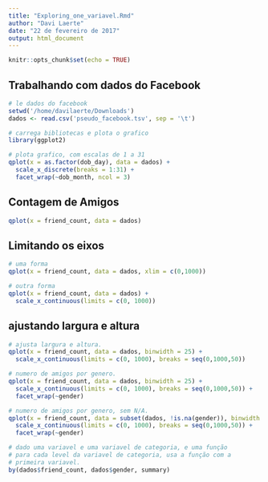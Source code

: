 ```yaml
---
title: "Exploring_one_variavel.Rmd"
author: "Davi Laerte"
date: "22 de fevereiro de 2017"
output: html_document
---
```


```r
knitr::opts_chunk$set(echo = TRUE)
```

## Trabalhando com dados do Facebook


```r
# le dados do facebook
setwd('/home/davilaerte/Downloads')
dados <- read.csv('pseudo_facebook.tsv', sep = '\t')

# carrega bibliotecas e plota o grafico
library(ggplot2)

# plota grafico, com escalas de 1 a 31
qplot(x = as.factor(dob_day), data = dados) +
  scale_x_discrete(breaks = 1:31) +
  facet_wrap(~dob_month, ncol = 3)

```

## Contagem de Amigos

```r
qplot(x = friend_count, data = dados)

```

## Limitando os eixos

```r
# uma forma
qplot(x = friend_count, data = dados, xlim = c(0,1000))

# outra forma
qplot(x = friend_count, data = dados) +
  scale_x_continuous(limits = c(0, 1000))

```

## ajustando largura e altura

```r
# ajusta largura e altura.
qplot(x = friend_count, data = dados, binwidth = 25) +
  scale_x_continuous(limits = c(0, 1000), breaks = seq(0,1000,50))

# numero de amigos por genero.
qplot(x = friend_count, data = dados, binwidth = 25) +
  scale_x_continuous(limits = c(0, 1000), breaks = seq(0,1000,50)) +
  facet_wrap(~gender)

# numero de amigos por genero, sem N/A.
qplot(x = friend_count, data = subset(dados, !is.na(gender)), binwidth = 25) +
  scale_x_continuous(limits = c(0, 1000), breaks = seq(0,1000,50)) +
  facet_wrap(~gender)

# dado uma variavel e uma variavel de categoria, e uma função
# para cada level da variavel de categoria, usa a função com a
# primeira variavel.
by(dados$friend_count, dados$gender, summary)

```




